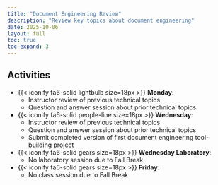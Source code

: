 ```yaml
---
title: "Document Engineering Review"
description: "Review key topics about document engineering"
date: 2025-10-06
layout: full
toc: true
toc-expand: 3
---
```


## Activities

- {{< iconify fa6-solid lightbulb size=18px >}} **Monday**:
  - Instructor review of previous technical topics
  - Question and answer session about prior technical topics
- {{< iconify fa6-solid people-line size=18px >}} **Wednesday**:
  - Instructor review of previous technical topics
  - Question and answer session about prior technical topics
  - Submit completed version of first document engineering tool-building project
- {{< iconify fa6-solid gears size=18px >}} **Wednesday Laboratory**:
  - No laboratory session due to Fall Break
- {{< iconify fa6-solid gears size=18px >}} **Friday**:
  - No class session due to Fall Break
